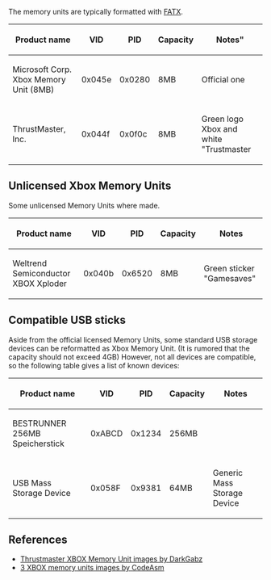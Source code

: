 The memory units are typically formatted with [[FATX]].

{| class="wikitable"
! Product name !! VID !! PID !! Capacity !! Notes" 
|-
| Microsoft Corp. Xbox Memory Unit (8MB) || 0x045e || 0x0280 || 8MB || Official one 
|-
| ThrustMaster, Inc. || 0x044f || 0x0f0c || 8MB || Green logo Xbox and white "Trustmaster
|}


== Unlicensed Xbox Memory Units ==
Some unlicensed Memory Units where made. 

{| class="wikitable"
! Product name !! VID !! PID !! Capacity !! Notes
|-
| Weltrend Semiconductor XBOX Xploder || 0x040b || 0x6520 || 8MB || Green sticker "Gamesaves" 
|}

== Compatible USB sticks ==

Aside from the official licensed Memory Units, some standard USB storage devices can be reformatted as Xbox Memory Unit. (It is rumored that the capacity should not exceed 4GB)
However, not all devices are compatible, so the following table gives a list of known devices:

{| class="wikitable"
! Product name !! VID !! PID !! Capacity !! Notes
|-
|BESTRUNNER 256MB Speicherstick || 0xABCD || 0x1234 || 256MB ||  
|-
|USB Mass Storage Device || 0x058F || 0x9381 || 64MB || Generic Mass Storage Device
|}

== References ==

* [http://imgur.com/a/8QmDA Thrustmaster XBOX Memory Unit images by DarkGabz]
* [http://imgur.com/gallery/M0PZ6 3 XBOX memory units images by CodeAsm]